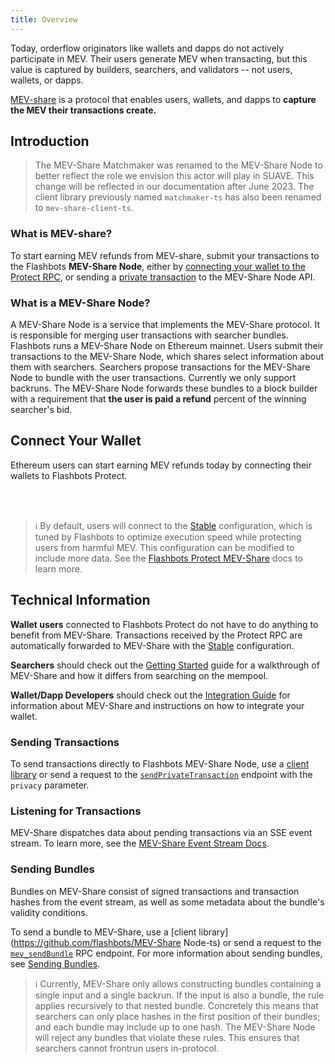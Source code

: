 ```yaml
---
title: Overview
---
```



Today, orderflow originators like wallets and dapps do not actively participate in MEV. Their users generate MEV when transacting, but this value is captured by builders, searchers, and validators -- not users, wallets, or dapps.

[MEV-share](https://collective.flashbots.net/t/mev-share-programmably-private-orderflow-to-share-mev-with-users/1264) is a protocol that enables users, wallets, and dapps to **capture the MEV their transactions create.**

## Introduction
> The MEV-Share Matchmaker was renamed to the MEV-Share Node to better reflect the role we envision this actor will play in SUAVE. This change will be reflected in our documentation after June 2023. The client library previously named `matchmaker-ts` has also been renamed to `mev-share-client-ts`.

### What is MEV-share?

<WhatsMevShareAdvanced />

To start earning MEV refunds from MEV-share, submit your transactions to the Flashbots **MEV-Share Node**, either by [connecting your wallet to the Protect RPC](#connect-your-wallet), or sending a [private transaction](/flashbots-auction/searchers/advanced/rpc-endpoint#eth_sendprivatetransaction) to the MEV-Share Node API.

### What is a MEV-Share Node?

A MEV-Share Node is a service that implements the MEV-Share protocol. It is responsible for merging user transactions with searcher bundles. Flashbots runs a MEV-Share Node on Ethereum mainnet. Users submit their transactions to the MEV-Share Node, which shares select information about them with searchers. Searchers propose transactions for the MEV-Share Node to bundle with the user transactions. Currently we only support backruns. The MEV-Share Node forwards these bundles to a block builder with a requirement that **the user is paid a refund** percent of the winning searcher's bid.

## Connect Your Wallet

Ethereum users can start earning MEV refunds today by connecting their wallets to Flashbots Protect.

<ProtectButtonSelector />
<br /><br />

> :information_source: By default, users will connect to the [Stable](/flashbots-protect/rpc/mev-share#stable-configuration) configuration, which is tuned by Flashbots to optimize execution speed while protecting users from harmful MEV. This configuration can be modified to include more data. See the [Flashbots Protect MEV-Share](/flashbots-protect/rpc/mev-share) docs to learn more.

## Technical Information

**Wallet users** connected to Flashbots Protect do not have to do anything to benefit from MEV-Share. Transactions received by the Protect RPC are automatically forwarded to MEV-Share with the [Stable](/flashbots-protect/rpc/mev-share#stable-configuration) configuration.

**Searchers** should check out the [Getting Started](/flashbots-mev-share/searchers/getting-started) guide for a walkthrough of MEV-Share and how it differs from searching on the mempool.

**Wallet/Dapp Developers** should check out the [Integration Guide](/flashbots-mev-share/orderflow-providers/integration-guide) for information about MEV-Share and instructions on how to integrate your wallet.

### Sending Transactions

To send transactions directly to Flashbots MEV-Share Node, use a [client library](https://github.com/flashbots/mev-share-client-ts) or send a request to the [`sendPrivateTransaction`](/flashbots-auction/searchers/advanced/rpc-endpoint#eth_sendprivatetransaction) endpoint with the `privacy` parameter.

### Listening for Transactions

MEV-Share dispatches data about pending transactions via an SSE event stream. To learn more, see the [MEV-Share Event Stream Docs](/flashbots-mev-share/searchers/event-stream).

### Sending Bundles

Bundles on MEV-Share consist of signed transactions and transaction hashes from the event stream, as well as some metadata about the bundle's validity conditions.

To send a bundle to MEV-Share, use a [client library](https://github.com/flashbots/MEV-Share Node-ts) or send a request to the [`mev_sendBundle`](/flashbots-auction/searchers/advanced/rpc-endpoint#mev_sendbundle) RPC endpoint. For more information about sending bundles, see [Sending Bundles](/flashbots-mev-share/searchers/sending-bundles).

> :information_source: Currently, MEV-Share only allows constructing bundles containing a single input and a single backrun. If the input is also a bundle, the rule applies recursively to that nested bundle. Concretely this means that searchers can only place hashes in the first position of their bundles; and each bundle may include up to one hash. The MEV-Share Node will reject any bundles that violate these rules. This ensures that searchers cannot frontrun users in-protocol.
